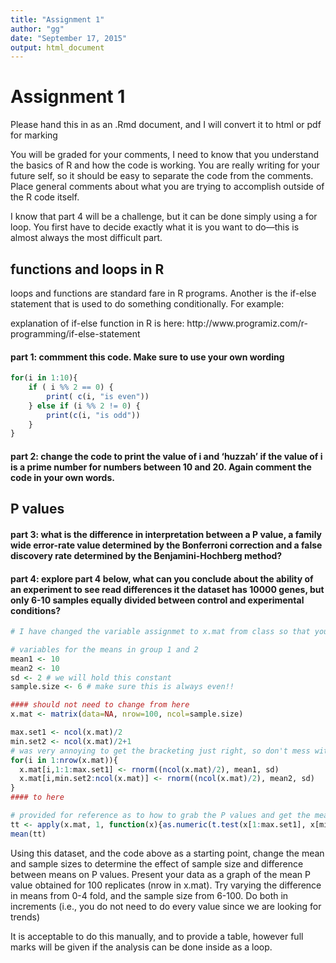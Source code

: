 ```yaml
---
title: "Assignment 1"
author: "gg"
date: "September 17, 2015"
output: html_document
---
```

# Assignment 1
Please hand this in as an .Rmd document, and I will convert it to html or pdf for marking

You will be graded for your comments, I need to know that you understand the basics of R and how the code is working. You are really writing for your future self, so it should be easy to separate the code from the comments. Place general comments about what you are trying to accomplish outside of the R code itself.

I know that part 4 will be a challenge, but it can be done simply using a for loop. You first have to decide exactly what it is you want to do---this is almost always the most difficult part.

## functions and loops in R

loops and functions are standard fare in R programs. Another is the if-else statement that is used to do something conditionally. For example:

explanation of if-else function in R is here:
http://www.programiz.com/r-programming/if-else-statement

#### part 1: commment this code. Make sure to use your own wording
```r
for(i in 1:10){
	if ( i %% 2 == 0) {
		print( c(i, "is even"))
	} else if (i %% 2 != 0) {
		print(c(i, "is odd"))
	}
}
```

#### part 2: change the code to print the value of i and 'huzzah' if the value of i is a prime number for numbers between 10 and 20. Again comment the code in your own words.

## P values

#### part 3: what is the difference in interpretation between a P value, a family wide error-rate value determined by the Bonferroni correction and a false discovery rate determined by the Benjamini-Hochberg method?

#### part 4: explore part 4 below, what can you conclude about the ability of an experiment to see read differences it the dataset has 10000 genes, but only 6-10 samples equally divided between control and experimental conditions?

```r
# I have changed the variable assignmet to x.mat from class so that you can do some exploratory analysis.

# variables for the means in group 1 and 2
mean1 <- 10
mean2 <- 10
sd <- 2 # we will hold this constant
sample.size <- 6 # make sure this is always even!!

#### should not need to change from here
x.mat <- matrix(data=NA, nrow=100, ncol=sample.size)

max.set1 <- ncol(x.mat)/2
min.set2 <- ncol(x.mat)/2+1
# was very annoying to get the bracketing just right, so don't mess with this
for(i in 1:nrow(x.mat)){
  x.mat[i,1:1:max.set1] <- rnorm((ncol(x.mat)/2), mean1, sd)
  x.mat[i,min.set2:ncol(x.mat)] <- rnorm((ncol(x.mat)/2), mean2, sd)
}
#### to here

# provided for reference as to how to grab the P values and get the mean
tt <- apply(x.mat, 1, function(x){as.numeric(t.test(x[1:max.set1], x[min.set2:ncol(x.mat)])[3])})
mean(tt)
```

Using this dataset, and the code above as a starting point, change the mean and sample sizes to determine the effect of sample size and difference between means on P values. Present your data as a graph of the mean P value obtained for 100 replicates (nrow in x.mat). Try varying the difference in means from 0-4 fold, and the sample size from 6-100. Do both in increments (i.e., you do not need to do every value since we are looking for trends)

It is acceptable to do this manually, and to provide a table, however full marks will be given if the analysis can be done inside as a loop.


